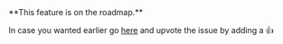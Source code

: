 
<Callout type="info" emoji="💡">
**This feature is on the roadmap.**

In case you wanted earlier go [here](https://github.com/unbody-io/roadmap/issues/17) and upvote the issue by adding a 👍

</Callout>
